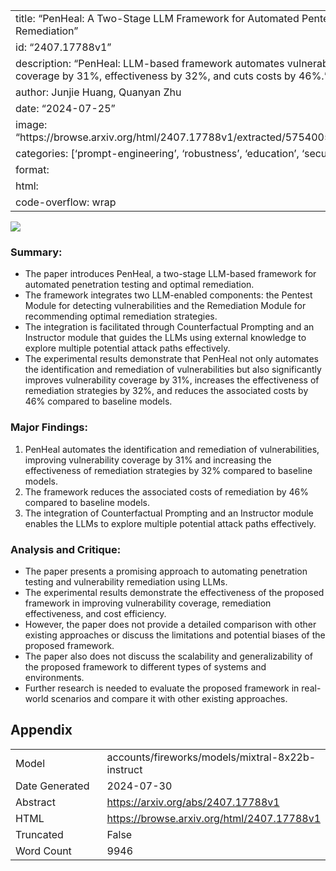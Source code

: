 
---
title: "PenHeal: A Two-Stage LLM Framework for Automated Pentesting and Optimal Remediation"
id: "2407.17788v1"
description: "PenHeal: LLM-based framework automates vulnerability detection, boosts coverage by 31%, effectiveness by 32%, and cuts costs by 46%."
author: Junjie Huang, Quanyan Zhu
date: "2024-07-25"
image: "https://browse.arxiv.org/html/2407.17788v1/extracted/5754005/images/overview.png"
categories: ['prompt-engineering', 'robustness', 'education', 'security']
format:
  html:
    code-overflow: wrap
---

![](https://browse.arxiv.org/html/2407.17788v1/extracted/5754005/images/overview.png)

### Summary:

- The paper introduces PenHeal, a two-stage LLM-based framework for automated penetration testing and optimal remediation.
- The framework integrates two LLM-enabled components: the Pentest Module for detecting vulnerabilities and the Remediation Module for recommending optimal remediation strategies.
- The integration is facilitated through Counterfactual Prompting and an Instructor module that guides the LLMs using external knowledge to explore multiple potential attack paths effectively.
- The experimental results demonstrate that PenHeal not only automates the identification and remediation of vulnerabilities but also significantly improves vulnerability coverage by 31%, increases the effectiveness of remediation strategies by 32%, and reduces the associated costs by 46% compared to baseline models.

### Major Findings:

1. PenHeal automates the identification and remediation of vulnerabilities, improving vulnerability coverage by 31% and increasing the effectiveness of remediation strategies by 32% compared to baseline models.
2. The framework reduces the associated costs of remediation by 46% compared to baseline models.
3. The integration of Counterfactual Prompting and an Instructor module enables the LLMs to explore multiple potential attack paths effectively.

### Analysis and Critique:

- The paper presents a promising approach to automating penetration testing and vulnerability remediation using LLMs.
- The experimental results demonstrate the effectiveness of the proposed framework in improving vulnerability coverage, remediation effectiveness, and cost efficiency.
- However, the paper does not provide a detailed comparison with other existing approaches or discuss the limitations and potential biases of the proposed framework.
- The paper also does not discuss the scalability and generalizability of the proposed framework to different types of systems and environments.
- Further research is needed to evaluate the proposed framework in real-world scenarios and compare it with other existing approaches.

## Appendix

|          |          |
|----------|----------|
| Model     | accounts/fireworks/models/mixtral-8x22b-instruct       |
| Date Generated     | 2024-07-30       |
| Abstract | [https://arxiv.org/abs/2407.17788v1](https://arxiv.org/abs/2407.17788v1)        |
| HTML     | [https://browse.arxiv.org/html/2407.17788v1](https://browse.arxiv.org/html/2407.17788v1)       |
| Truncated       | False       |
| Word Count       | 9946       |